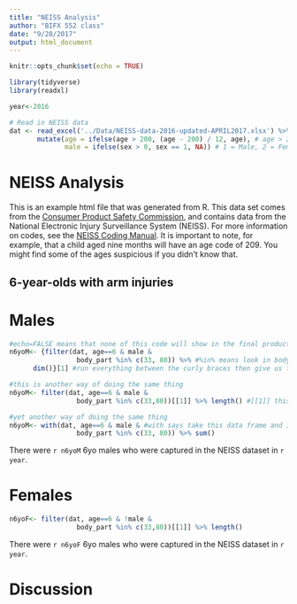 ```yaml
---
title: "NEISS Analysis"
author: "BIFX 552 class"
date: "9/28/2017"
output: html_document
---
```


```r
knitr::opts_chunk$set(echo = TRUE)

library(tidyverse)
library(readxl)

year<-2016

# Read in NEISS data
dat <- read_excel('../Data/NEISS-data-2016-updated-APRIL2017.xlsx') %>%
       mutate(age = ifelse(age > 200, (age - 200) / 12, age), # age > 200 is coded in months since birth + 200
              male = ifelse(sex > 0, sex == 1, NA)) # 1 = Male, 2 = Female, 0 = Unknown
```

# NEISS Analysis

This is an example html file that was generated from R. This data set comes from the [Consumer Product Safety Commission](https://www.cpsc.gov/Research--Statistics), and contains data from the National Electronic Injury Surveillance System (NEISS). For more information on codes, see the [NEISS Coding Manual](https://www.cpsc.gov/s3fs-public/2017NEISSCodingManualCPSConlyNontrauma.pdf). It is important to note, for example, that a child aged nine months will have an age code of 209. You might find some of the ages suspicious if you didn't know that.

## 6-year-olds with arm injuries


# Males
```r
#echo=FALSE means that none of this code will show in the final product
n6yoM<- {filter(dat, age==6 & male & 
                 body_part %in% c(33, 80)) %>% #%in% means look in body_part for either 33 or 80 
      dim()}[1] #run everything between the curly braces then give us the number of rows

#this is another way of doing the same thing
n6yoM<- filter(dat, age==6 & male & 
                 body_part %in% c(33,80))[[1]] %>% length() #[[1]] this indexes and grabs the first column of the data frame dat, doesn't matter which column b/c we just need to know the length of it.

#yet another way of doing the same thing
n6yoM<- with(dat, age==6 & male & #with says take this data frame and if you don't recognize the variable name, look within the data frame.
                 body_part %in% c(33, 80)) %>% sum()

```
There were `r n6yoM` 6yo males who were captured in the NEISS dataset in `r year`.

# Females
```r
n6yoF<- filter(dat, age==6 & !male & 
                 body_part %in% c(33,80))[[1]] %>% length()
```
There were `r n6yoF` 6yo males who were captured in the NEISS dataset in `r year`.

# Discussion
